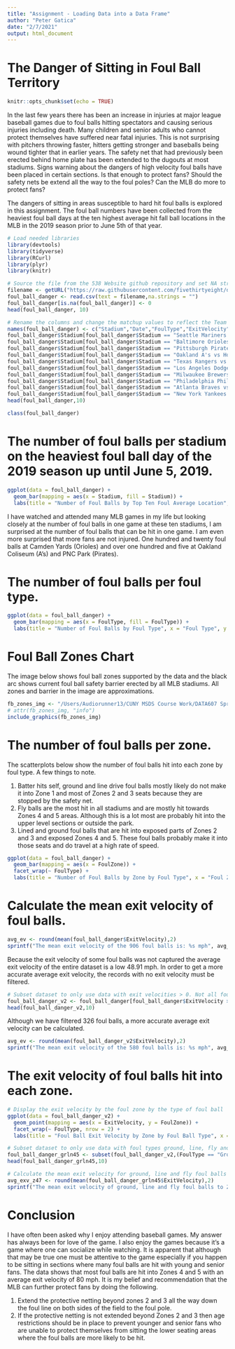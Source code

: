 ```yaml
---
title: "Assignment - Loading Data into a Data Frame"
author: "Peter Gatica"
date: "2/7/2021"
output: html_document
---
```

# The Danger of Sitting in Foul Ball Territory
```r
knitr::opts_chunk$set(echo = TRUE)
```

  In the last few years there has been an increase in injuries at major league baseball games due to foul balls hitting spectators and causing serious injuries including death.  Many children and senior adults who cannot protect themselves have suffered near fatal injuries. This is not surprising with pitchers throwing faster, hitters getting stronger and baseballs being wound tighter that in earlier years.  The safety net that had previously been erected behind home plate has been extended to the dugouts at most stadiums.  Signs warning about the dangers of high velocity foul balls have been placed in certain sections.  Is that enough to protect fans?  Should the safety nets be extend all the way to the foul poles?  Can the MLB do more to protect fans?

  The dangers of sitting in areas susceptible to hard hit foul balls is explored in this assignment.  The foul ball numbers have been collected from the heaviest foul ball days at the ten highest average hit fall ball locations in the MLB in the 2019 season prior to June 5th of that year.

```r
# Load needed libraries
library(devtools)
library(tidyverse)
library(RCurl)
library(plyr)
library(knitr)
```

```r
# Source the file from the 538 Website github repository and set NA strings to 0
filename <- getURL("https://raw.githubusercontent.com/fivethirtyeight/data/master/foul-balls/foul-balls.csv")
foul_ball_danger <- read.csv(text = filename,na.strings = "")
foul_ball_danger[is.na(foul_ball_danger)] <- 0
head(foul_ball_danger, 10)
```

```r
# Rename the columns and change the matchup values to reflect the Team home (Stadium)
names(foul_ball_danger) <- c("Stadium","Date","FoulType","ExitVelocity","PredictedZone","CameraZone","FoulZone")
foul_ball_danger$Stadium[foul_ball_danger$Stadium == "Seattle Mariners VS Minnesota Twins"] <- "Mariners"
foul_ball_danger$Stadium[foul_ball_danger$Stadium == "Baltimore Orioles VS Minnesota Twins"] <- "Orioles"
foul_ball_danger$Stadium[foul_ball_danger$Stadium == "Pittsburgh Pirates VS Milwaukee Brewers"] <- "Pirates"
foul_ball_danger$Stadium[foul_ball_danger$Stadium == "Oakland A's vs Houston Astros"] <- "A's"
foul_ball_danger$Stadium[foul_ball_danger$Stadium == "Texas Rangers vs Toronto Blue Jays"] <- "Rangers"
foul_ball_danger$Stadium[foul_ball_danger$Stadium == "Los Angeles Dodgers vs Arizona Diamondsbacks"] <- "Dodgers"
foul_ball_danger$Stadium[foul_ball_danger$Stadium == "Milwaukee Brewers vs New York Mets"] <- "Brewers"
foul_ball_danger$Stadium[foul_ball_danger$Stadium == "Philadelphia Phillies vs Miami Marlins"] <- "Phillies"
foul_ball_danger$Stadium[foul_ball_danger$Stadium == "Atlanta Braves vs New York Mets"] <- "Braves"
foul_ball_danger$Stadium[foul_ball_danger$Stadium == "New York Yankees vs Baltimore Orioles"] <- "Yankees"
head(foul_ball_danger,10)
```

```r
class(foul_ball_danger)
```

# The number of foul balls per stadium on the heaviest foul ball day of the 2019 season up until June 5, 2019.
```r
ggplot(data = foul_ball_danger) +
  geom_bar(mapping = aes(x = Stadium, fill = Stadium)) +
  labs(title = "Number of Foul Balls by Top Ten Foul Average Location", x = "Team Stadium", y = "Number of Foul Balls" )
```

I have watched and attended many MLB games in my life but looking closely at the number of foul balls in one game at these ten stadiums, I am surprised at the number of foul balls that can be hit in one game.  I am even more surprised that more fans are not injured.  One hundred and twenty foul balls at Camden Yards (Orioles) and over one hundred and five at Oakland Coliseum (A's) and PNC Park (Pirates).

# The number of foul balls per foul type.
```r
ggplot(data = foul_ball_danger) +
  geom_bar(mapping = aes(x = FoulType, fill = FoulType)) +
  labs(title = "Number of Foul Balls by Foul Type", x = "Foul Type", y = "Number of Foul Balls" )
```

# Foul Ball Zones Chart 
The image below shows foul ball zones supported by the data and the black arc shows current foul ball safety barrier erected by all MLB stadiums.  All zones and barrier in the image are approximations.
```r
fb_zones_img <- "/Users/Audiorunner13/CUNY MSDS Course Work/DATA607 Spring 2021/Week1/Assignment/images/fb_zones.jpg"
# attr(fb_zones_img, "info")
include_graphics(fb_zones_img)
```
# The number of foul balls per zone.

The scatterplots below show the number of foul balls hit into each zone by foul type.  A few things to note.

1. Batter hits self, ground and line drive foul balls mostly likely do not make it into Zone 1 and most of Zones    2 and 3 seats because they are stopped by the safety net.
2. Fly balls are the most hit in all stadiums and are mostly hit towards Zones 4 and 5 areas.  Although this is    a lot most are probably hit into the upper level sections or outside the park.
3. Lined and ground foul balls that are hit into exposed parts of Zones 2 and 3 and exposed Zones 4 and 5.         These foul balls probably make it into those seats and do travel at a high rate of speed.

```r
ggplot(data = foul_ball_danger) +
  geom_bar(mapping = aes(x = FoulZone)) +
  facet_wrap(~ FoulType) +
  labs(title = "Number of Foul Balls by Zone by Foul Type", x = "Foul Zone", y = "Number of Foul Balls" )
```

# Calculate the mean exit velocity of foul balls.
```r
avg_ev <- round(mean(foul_ball_danger$ExitVelocity),2)
sprintf("The mean exit velocity of the 906 foul balls is: %s mph", avg_ev)
```

Because the exit velocity of some foul balls was not captured the average exit velocity of the entire dataset is a low 48.91 mph.  In order to get a more accurate average exit velocity, the records with no exit velocity must be filtered.

```r
# Subset dataset to only use data with exit velocities > 0. Not all foul balls' exit velocity were recorded.
foul_ball_danger_v2 <- foul_ball_danger[foul_ball_danger$ExitVelocity > 0.0,names(foul_ball_danger) <- c("Stadium","Date","FoulType","ExitVelocity","FoulZone")]
head(foul_ball_danger_v2,10)
```

Although we have filtered 326 foul balls, a more accurate average exit velocity can be calculated.

```r
avg_ev <- round(mean(foul_ball_danger_v2$ExitVelocity),2)
sprintf("The mean exit velocity of the 580 foul balls is: %s mph", avg_ev)
```

# The exit velocity of foul balls hit into each zone.
```r
# Display the exit velocity by the foul zone by the type of foul ball
ggplot(data = foul_ball_danger_v2) +
  geom_point(mapping = aes(x = ExitVelocity, y = FoulZone)) +
  facet_wrap(~ FoulType, nrow = 2) +
  labs(title = "Foul Ball Exit Velocity by Zone by Foul Ball Type", x = "Exit Velocity (mph)", y = "Foul Zone" )
```

```r
# Subset dataset to only use data with foul types ground, line, fly and hit into zones 4 through 7.
foul_ball_danger_grln45 <- subset(foul_ball_danger_v2,(FoulType == "Ground" | FoulType == "Line" | FoulType == "Fly") & (FoulZone == 4 | FoulZone == 5 | FoulZone == 6 | FoulZone == 7))
head(foul_ball_danger_grln45,10)
```

```r
# Calculate the mean exit velocity for ground, line and fly foul balls into zones 4 through 7.
avg_exv_z47 <- round(mean(foul_ball_danger_grln45$ExitVelocity),2)
sprintf("The mean exit velocity of ground, line and fly foul balls to Zones 4 through 7 is: %s", avg_exv_z47, "mph")
```

# Conclusion

I have often been asked why I enjoy attending baseball games.  My answer has always been for love of the game.  I also enjoy the games because it's a game where one can socialize while watching.  It is apparent that although that may be true one must be attentive to the game especially if you happen to be sitting in sections where many foul balls are hit with young and senior fans.  The data shows that most foul balls are hit into Zones 4 and 5 with an average exit velocity of 80 mph.  It is my belief and recommendation that the MLB can further protect fans by doing the following.

1.  Extend the protective netting beyond zones 2 and 3 all the way down the foul line on both sides of the          field to the foul pole.
2.  If the protective netting is not extended beyond Zones 2 and 3 then age restrictions should be in place to      prevent younger and senior fans who are unable to protect themselves from sitting the lower seating areas       where the foul balls are more likely to be hit.
   
   
